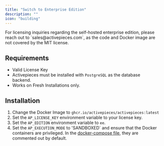 ```yaml
---
title: "Switch to Enterprise Edition"
description: ""
icon: "building"
---
```


<Tip>
For licensing inquiries regarding the self-hosted enterprise edition, please reach out to `sales@activepieces.com`, as the code and Docker image are not covered by the MIT license.
</Tip>

## Requirements
- Valid License Key
- Activepieces must be installed with `PostgreSQL` as the database backend.
- Works on Fresh Installations only.

## Installation

1. Change the Docker Image to `ghcr.io/activepieces/activepieces:latest`
2. Set the `AP_LICENSE_KEY` environment variable to your license key.
3. Set the `AP_EDITION` environment variable to `ee`.
4. Set the `AP_EXECUTION_MODE` to 'SANDBOXED` and ensure that the Docker containers are privileged. In the [docker-compose file](https://github.com/activepieces/activepieces/blob/main/docker-compose.yml), they are commented out by default.

